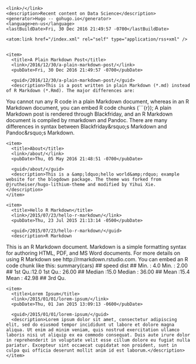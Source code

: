 <?xml version="1.0" encoding="utf-8" standalone="yes" ?>
<rss version="2.0" xmlns:atom="http://www.w3.org/2005/Atom">
  <channel>
    <title>Data Science</title>
    <link>/</link>
    <description>Recent content on Data Science</description>
    <generator>Hugo -- gohugo.io</generator>
    <language>en-us</language>
    <lastBuildDate>Fri, 30 Dec 2016 21:49:57 -0700</lastBuildDate>
    
	<atom:link href="/index.xml" rel="self" type="application/rss+xml" />
    
    
    <item>
      <title>A Plain Markdown Post</title>
      <link>/2016/12/30/a-plain-markdown-post/</link>
      <pubDate>Fri, 30 Dec 2016 21:49:57 -0700</pubDate>
      
      <guid>/2016/12/30/a-plain-markdown-post/</guid>
      <description>This is a post written in plain Markdown (*.md) instead of R Markdown (*.Rmd). The major differences are:
 You cannot run any R code in a plain Markdown document, whereas in an R Markdown document, you can embed R code chunks (```{r}); A plain Markdown post is rendered through Blackfriday, and an R Markdown document is compiled by rmarkdown and Pandoc.  There are many differences in syntax between Blackfriday&amp;rsquo;s Markdown and Pandoc&amp;rsquo;s Markdown.</description>
    </item>
    
    <item>
      <title>About</title>
      <link>/about/</link>
      <pubDate>Thu, 05 May 2016 21:48:51 -0700</pubDate>
      
      <guid>/about/</guid>
      <description>This is a &amp;ldquo;hello world&amp;rdquo; example website for the blogdown package. The theme was forked from @jrutheiser/hugo-lithium-theme and modified by Yihui Xie.</description>
    </item>
    
    <item>
      <title>Hello R Markdown</title>
      <link>/2015/07/23/hello-r-markdown/</link>
      <pubDate>Thu, 23 Jul 2015 21:13:14 -0500</pubDate>
      
      <guid>/2015/07/23/hello-r-markdown/</guid>
      <description>R Markdown
This is an R Markdown document. Markdown is a simple formatting syntax for authoring HTML, PDF, and MS Word documents. For more details on using R Markdown see http://rmarkdown.rstudio.com.
You can embed an R code chunk like this:
summary(cars)
## speed dist ## Min. : 4.0 Min. : 2.00 ## 1st Qu.:12.0 1st Qu.: 26.00 ## Median :15.0 Median : 36.00 ## Mean :15.4 Mean : 42.98 ## 3rd Qu.</description>
    </item>
    
    <item>
      <title>Lorem Ipsum</title>
      <link>/2015/01/01/lorem-ipsum/</link>
      <pubDate>Thu, 01 Jan 2015 13:09:13 -0600</pubDate>
      
      <guid>/2015/01/01/lorem-ipsum/</guid>
      <description>Lorem ipsum dolor sit amet, consectetur adipiscing elit, sed do eiusmod tempor incididunt ut labore et dolore magna aliqua. Ut enim ad minim veniam, quis nostrud exercitation ullamco laboris nisi ut aliquip ex ea commodo consequat. Duis aute irure dolor in reprehenderit in voluptate velit esse cillum dolore eu fugiat nulla pariatur. Excepteur sint occaecat cupidatat non proident, sunt in culpa qui officia deserunt mollit anim id est laborum.</description>
    </item>
    
  </channel>
</rss>
